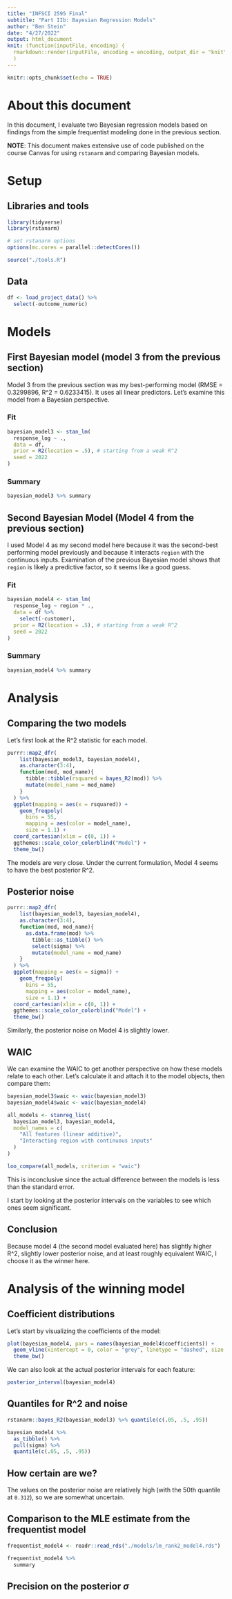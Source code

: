 ```yaml
---
title: "INFSCI 2595 Final"
subtitle: "Part IIb: Bayesian Regression Models"
author: "Ben Stein"
date: "4/27/2022"
output: html_document
knit: (function(inputFile, encoding) {
  rmarkdown::render(inputFile, encoding = encoding, output_dir = "knit") }
  )
---
```


```r
knitr::opts_chunk$set(echo = TRUE)
```

# About this document

In this document, I evaluate two Bayesian regression models based on findings from the simple frequentist modeling done in the previous section.

**NOTE**: This document makes extensive use of code published on the course Canvas for using `rstanarm` and comparing Bayesian models.

# Setup

## Libraries and tools

```r
library(tidyverse)
library(rstanarm)

# set rstanarm options
options(mc.cores = parallel::detectCores())

source("./tools.R")
```

## Data

```r
df <- load_project_data() %>%
  select(-outcome_numeric)
```


# Models

## First Bayesian model (model 3 from the previous section)

Model 3 from the previous section was my best-performing model (RMSE = 0.3299896, R^2 = 0.6233415). It uses all linear predictors. Let's examine this model from a Bayesian perspective.

### Fit

```r
bayesian_model3 <- stan_lm(
  response_log ~ ., 
  data = df,
  prior = R2(location = .5), # starting from a weak R^2
  seed = 2022
)
```

### Summary

```r
bayesian_model3 %>% summary
```

## Second Bayesian Model (Model 4 from the previous section)

I used Model 4 as my second model here because it was the second-best performing model previously and because it interacts `region` with the continuous inputs. Examination of the previous Bayesian model shows that `region` is likely a predictive factor, so it seems like a good guess.

### Fit

```r
bayesian_model4 <- stan_lm(
  response_log ~ region * ., 
  data = df %>%
    select(-customer),
  prior = R2(location = .5), # starting from a weak R^2
  seed = 2022
)
```

### Summary

```r
bayesian_model4 %>% summary
```

# Analysis

## Comparing the two models

Let's first look at the R^2 statistic for each model.

```r
purrr::map2_dfr(
    list(bayesian_model3, bayesian_model4),
    as.character(3:4),
    function(mod, mod_name){
      tibble::tibble(rsquared = bayes_R2(mod)) %>% 
      mutate(model_name = mod_name)
    }
  ) %>% 
  ggplot(mapping = aes(x = rsquared)) +
    geom_freqpoly(
      bins = 55, 
      mapping = aes(color = model_name), 
      size = 1.1) +
  coord_cartesian(xlim = c(0, 1)) +
  ggthemes::scale_color_colorblind("Model") +
  theme_bw()
```

The models are very close. Under the current formulation, Model 4 seems to have the best posterior R^2.

## Posterior noise

```r
purrr::map2_dfr(
    list(bayesian_model3, bayesian_model4),
    as.character(3:4),
    function(mod, mod_name){
      as.data.frame(mod) %>%
        tibble::as_tibble() %>%
        select(sigma) %>% 
        mutate(model_name = mod_name)
    }
  ) %>% 
  ggplot(mapping = aes(x = sigma)) +
    geom_freqpoly(
      bins = 55, 
      mapping = aes(color = model_name), 
      size = 1.1) +
  coord_cartesian(xlim = c(0, 1)) +
  ggthemes::scale_color_colorblind("Model") +
  theme_bw()
```

Similarly, the posterior noise on Model 4 is slightly lower.

## WAIC

We can examine the WAIC to get another perspective on how these models relate to each other. Let's calculate it and attach it to the model objects, then compare them:

```r
bayesian_model3$waic <- waic(bayesian_model3)
bayesian_model4$waic <- waic(bayesian_model4)

all_models <- stanreg_list(
  bayesian_model3, bayesian_model4,
  model_names = c(
    "All features (linear additive)", 
    "Interacting region with continuous inputs"
  )
)

loo_compare(all_models, criterion = "waic")
```
This is inconclusive since the actual difference between the models is less than the standard error.

I start by looking at the posterior intervals on the variables to see which ones seem significant.

## Conclusion

Because model 4 (the second model evaluated here) has slightly higher R^2, slightly lower posterior noise, and at least roughly equivalent WAIC, I choose it as the winner here.

# Analysis of the winning model

## Coefficient distributions

Let's start by visualizing the coefficients of the model:

```r
plot(bayesian_model4, pars = names(bayesian_model4$coefficients)) + 
  geom_vline(xintercept = 0, color = "grey", linetype = "dashed", size = 1.) +
  theme_bw()
```
We can also look at the actual posterior intervals for each feature:

```r
posterior_interval(bayesian_model4)
```

## Quantiles for R^2 and noise

```r
rstanarm::bayes_R2(bayesian_model3) %>% quantile(c(.05, .5, .95))
```
```r
bayesian_model4 %>%
  as_tibble() %>%
  pull(sigma) %>%
  quantile(c(.05, .5, .95))
```
## How certain are we?

The values on the posterior noise are relatively high (with the 50th quantile at `0.312`), so we are somewhat uncertain.

## Comparison to the MLE estimate from the frequentist model

```r
frequentist_model4 <- readr::read_rds("./models/lm_rank2_model4.rds")

frequentist_model4 %>%
  summary
```

## Precision on the posterior $\sigma$

